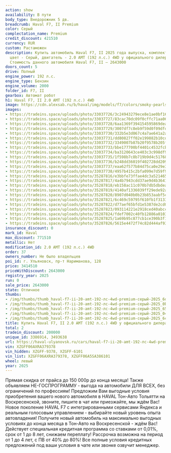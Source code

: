 ```yaml
---
action: show
availability: В пути
body_type: Внедорожник 5 дв.
breadcrumb: Haval F7, II Premium
color: Серый
complectation_name: Premium
credit_discount: 421510
currency: RUR
custom: Растаможен
description: Купить автомобиль Haval F7, II 2025 года выпуска, комплектация Premium,
  цвет - Серый, двигатель - 2.0 AMT (192 л.с.) 4WD у официального дилера в г. Ульяновск.
  Стоимость данного автомобиля Haval F7, II – 2643000
doors_count: 5
drive: Полный
engine_power: 192 л.с.
engine_type: Бензин
engine_volume: 2000
folder_id: F7, II
gearbox: Автомат робот
h1: Haval F7, II 2.0 AMT (192 л.с.) 4WD
image: https://cdn.alexsab.ru/b/haval/img/models/f7/colors/smoky-pearls.webp
images:
- https://tradeins.space/uploads/photo/33037726/3c24943279ece8e1ae0bf167f976df98.jpg
- https://tradeins.space/uploads/photo/33037727/83cac70dc09f0cffc71aa06cecc0bc85.jpg
- https://tradeins.space/uploads/photo/33037728/6aa1369f394154595869dea7841651b5.jpg
- https://tradeins.space/uploads/photo/33037729/3007df7c8eb9f59d0f09dfdeccc043ab.jpg
- https://tradeins.space/uploads/photo/33037730/332b5e3d067c4a7ae641a2a30eb6cb41.jpg
- https://tradeins.space/uploads/photo/33037731/dd80827ff02e199882b10cdc5e8d68e7.jpg
- https://tradeins.space/uploads/photo/33037732/3349007b87b20f9578b205fd78069faf.jpg
- https://tradeins.space/uploads/photo/33037733/bbe177700bf4401c4532fcb5a7bc1c9f.jpg
- https://tradeins.space/uploads/photo/33037734/ba3120643ce403c3c998df947bb44632.jpg
- https://tradeins.space/uploads/photo/33037735/1f598b7c8b719b9d4c51768645790415.jpg
- https://tradeins.space/uploads/photo/33037736/b248dd36019f402728dd20959df71ec2.jpg
- https://tradeins.space/uploads/photo/33037737/eaa62f577b84d75ca0e29e3a1ea36547.jpg
- https://tradeins.space/uploads/photo/33037738/4957b415c2bfa099e7d59f91032a392e.jpg
- https://tradeins.space/uploads/photo/35287816/e3bbfe73ffae4dc3a521465327fa04d9.JPG
- https://tradeins.space/uploads/photo/35287817/4a4b7943cdd37ae9d4b3641618fd4487.JPG
- https://tradeins.space/uploads/photo/35287818/eb158ac11c070b7db5dbdeaed6f75ac2.JPG
- https://tradeins.space/uploads/photo/35287819/4140af1336039ff29ede92a98a0121ca.JPG
- https://tradeins.space/uploads/photo/35287820/8907d040b0b23b853aabf5c559311620.JPG
- https://tradeins.space/uploads/photo/35287821/6c469c59795f610fb1f313327e97f38a.JPG
- https://tradeins.space/uploads/photo/35287822/d77aef65bfd1e5387de2cd0b25b7d586.JPG
- https://tradeins.space/uploads/photo/35287823/093114221e2918ced40abcc4661abb1a.JPG
- https://tradeins.space/uploads/photo/35287824/fdef7002c40fb12886a01038e2a2346a.JPG
- https://tradeins.space/uploads/photo/35287825/1a69b95c877cb1ce390b3f18271a1b0d.JPG
- https://tradeins.space/uploads/photo/35287826/5615e4472f74c82d444af9362d620dac.JPG
insurance_discount: 0
mark_id: Haval
max_discount: 771510
metallic: Нет
modification_id: 2.0 AMT (192 л.с.) 4WD
order: 37
owners_number: Не было владельцев
poi_id: г. Ульяновск, пр-т Нариманова, 128
price: 3414510
priceWithDiscount: 2643000
registry_year: 2025
run: 0
sale_price: 2643000
state: Отличное
thumbs:
- /img/thumbs/thumb_haval-f7-ii-20-amt-192-лс-4wd-premium-серый-2025_6df98_0.webp
- /img/thumbs/thumb_haval-f7-ii-20-amt-192-лс-4wd-premium-серый-2025_0bc85_1.webp
- /img/thumbs/thumb_haval-f7-ii-20-amt-192-лс-4wd-premium-серый-2025_651b5_2.webp
- /img/thumbs/thumb_haval-f7-ii-20-amt-192-лс-4wd-premium-серый-2025_043ab_3.webp
- /img/thumbs/thumb_haval-f7-ii-20-amt-192-лс-4wd-premium-серый-2025_6cb41_4.webp
title: Купить Haval F7, II 2.0 AMT (192 л.с.) 4WD у официального дилера в Ульяновске
total: 2
tradein_discount: 200000
unique_id: 3386914, 3493638
url: https://haval-ulyanovsk.ru/cars/haval-f7-ii-20-amt-192-лс-4wd-premium-серый-2025/
vin: XZGFF06AXRA379378
vin_hidden: XZGFF-9378, XZGFF-6101
vin_list: XZGFF06AXRA379378, XZGFF06A5SA386101
wheel: левый
year: 2025
---
```

<p>
 Прямая скидка от прайса до 150 000р до конца месяца! Также объявляем НЕ-ГОСПРОГРАММУ - выгода на автомобили ДЛЯ ВСЕХ, без ограничений по профессиям! Предложим Вам выгодные условия приобретения вашего нового автомобиля в HAVAL Тон-Авто Тольятти на Воскресенской, звоните, пишите в чат или приезжайте, мы ждём Вас! Новое поколение HAVAL F7 с интегрированными сервисами Яндекса и реальным голосовым управлением - выбирайте новый уровень опыта автовладения! Получите новый автомобиль на максимально выгодных условиях до конца месяца в Тон-Авто на Воскресенской - ждём Вас! Действует специальная кредитная программа со ставками от 0,01%, срок от 1 до 8 лет, снижаем переплату! Рассрочка возможна на период от 1 до 4 лет, с ПВ от 40% до 80%! Все полные условия кредитных предложений под ваши условия в чате или звонке озвучит менеджер.
</p>
<p>
</p>
<p>
</p>
